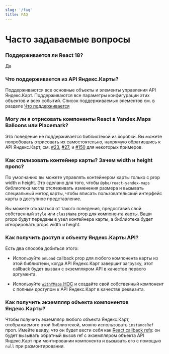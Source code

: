 ```yaml
---
slug: '/faq'
title: FAQ
---
```


# Часто задаваемые вопросы

### Поддерживается ли React 18?

Да

### Что поддерживается из API Яндекс.Карты?

Поддерживаются все основные объекты и элементы управления API Яндекс.Карт.
Поддерживаются все параметры конфигурации этих объектов и всех событий. Список
поддерживаемых элементов см. в разделе
[Что поддерживается](/#что-поддерживается)

### Могу ли я отрисовать компоненты React в Yandex.Maps Balloons или Placemark?

Это поведение не поддерживается библиотекой из коробки. Вы можете попробовать
отрисовать их самостоятельно, напрямую обратившись к API Яндекс.Карт, см.
[#23](https://github.com/gribnoysup/react-yandex-maps/issues/23),
[#27](https://github.com/gribnoysup/react-yandex-maps/issues/27), и
[#150](https://github.com/gribnoysup/react-yandex-maps/issues/150) для некоторых
примеров.

### Как стилизовать контейнер карты? Зачем width и height пропс?

По умолчанию вы можете управлять контейнером карты только с prop width и height.
Это сделано для того, чтобы `@pbe/react-yandex-maps` библиотека могла
отслеживать изменения размера и вызывать специальный метод карты, чтобы вписать
пользовательский интерфейс карты в доступное представление.

Вы можете отказаться от такого поведения, предоставив свой собственный `style`
или `className` prop для компонента карты. Ваши props будут переданы в узел
контейнера карты, а библиотека будет игнорировать props width и height.

### Как получить доступ к объекту Яндекс.Карты API?

Есть два способа добиться этого:

- Используйте `onLoad` callback prop для любого компонента карты из этой
  библиотеки, когда API Яндекс.Карт завершит загрузку, этот callback будет
  вызван с экземпляром API в качестве первого аргумента.

- Используйте [`withYMaps` HOC][withymaps] и создайте свой собственный компонент
  с полным доступом к API Яндекс.Карт в качестве реквизита.

[withymaps]: /api/withymaps

### Как получить экземпляр объекта компонентов Яндекс.Карты?

Чтобы получить экземпляр любого объекта Яндекс.Карт, отображаемого этой
библиотекой, можно использовать `instanceRef` проп. Имейте ввиду, что он будет
вести себя как [React callback refs][]: он будет вызывать обратный вызов ref с
экземпляром объекта API Яндекс.Карт при монтировании компонента и вызывать его с
помощью `null` при размонтировании.

[react callback refs]:
  https://reactjs.org/docs/refs-and-the-dom.html#callback-refs
